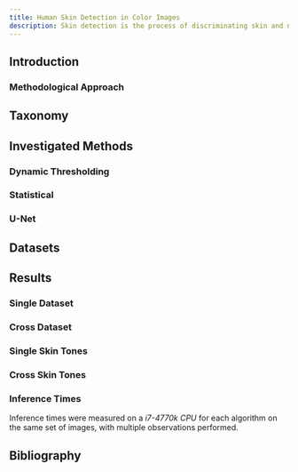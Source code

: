 ```yaml
---
title: Human Skin Detection in Color Images
description: Skin detection is the process of discriminating skin and non-skin pixels in an arbitrary image and represents an intermediate step in several image processing tasks, such as facial analysis and biomedical segmentation. Different approaches have been presented in the literature, but a comparison is diffcult to perform due to multiple datasets and varying performance measurements. In this work, the datasets and the state-of-the-art approaches are reviewed and categorized using a new proposed taxonomy. Three different representative skin detector methods of the state of the art are selected and thoroughly analyzed. This approaches are then evaluated on three different state of the art datasets and skin tones sub-datasets using multiple metrics. The evaluation is performed on single and cross dataset scenario to highlight key differences between methods, reporting also the inference time. Finally, the results are organized into multiple tables, using the related figures as an assistance tool to support the discussion. Experimental results demonstrate the strength and weaknesses of each approach, and the need to involve multiple metrics for a fair assessment of the method’s aspects.
---
```



<!-- TODO: layout: TOC skips approaches subsections -->


<div className={clsx("container")}>

## Introduction 

<Section >
  <Introduction />
</Section>

### Methodological Approach

<Section >
  <MethodologicalApproach />
</Section>


<!-- TODO: change page title!! TODO: container better layout -->

## Taxonomy


<Section size='md' >
  <Taxonomy />
</Section>


## Investigated Methods

<Section >
  <Approaches />
</Section>

### Dynamic Thresholding

<Section >
  <Thresholding />
</Section>

### Statistical

<Section >
  <Statistical />
</Section>

### U-Net

<Section >
  <UNet />
</Section>


## Datasets

<Section >
  <Datasets />
</Section>




## Results

<Section >
  <Results />
</Section>

<Section >

  ### Single Dataset
  
  <SingleDatasets />

  ### Cross Dataset
  
  <CrossDatasets />

  ### Single Skin Tones

  <SingleSkintones />

  ### Cross Skin Tones

  <CrossSkintones />

  ### Inference Times

  <p>
  Inference times were measured on a <em>i7-4770k CPU</em> for each algorithm on the same set of images, with multiple observations performed.
  </p>
  <InferenceTimes />
</Section>


<Section >
  <Conclusion />
</Section>


## Bibliography

<Section >
  <Bibliography />
</Section>


</div>

